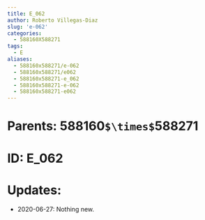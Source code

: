 ```yaml
---
title: E_062
author: Roberto Villegas-Diaz
slug: 'e-062'
categories:
  - 588160X588271
tags:
  - E
aliases:
  - 588160x588271/e-062
  - 588160x588271/e062
  - 588160x588271-e_062
  - 588160x588271-e-062
  - 588160x588271-e062
---
```


# **Parents**: 588160`$\times$`588271
# **ID**: E_062
# **Updates**: 
 - 2020-06-27: Nothing new.
